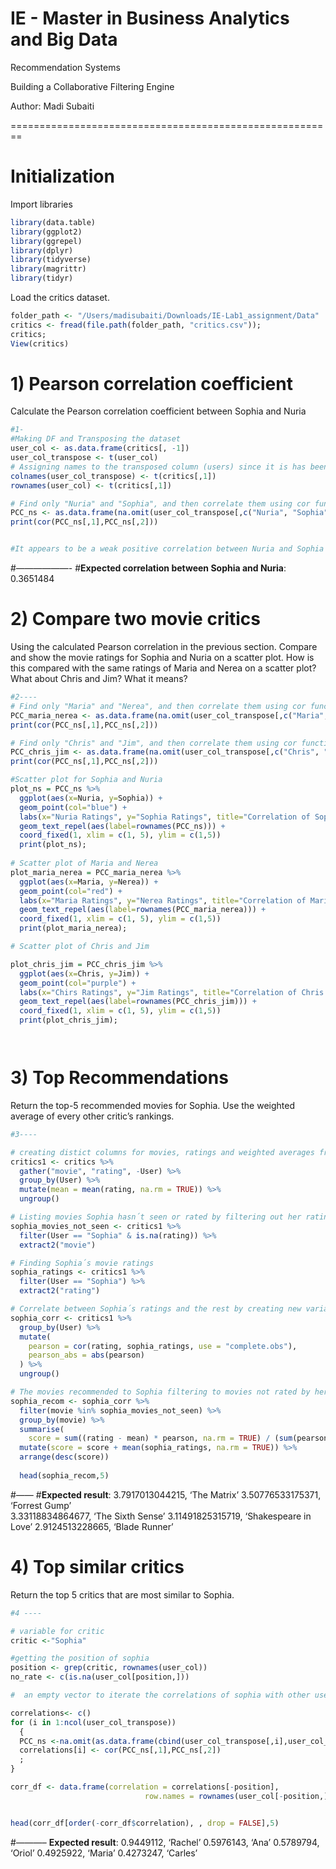 # IE - Master in Business Analytics and Big Data
Recommendation Systems

Building a Collaborative Filtering Engine

Author: Madi Subaiti

========================================================

# Initialization

Import libraries

```r
library(data.table)
library(ggplot2)
library(ggrepel)
library(dplyr)
library(tidyverse)
library(magrittr)
library(tidyr)


```



Load the critics dataset.

```r
folder_path <- "/Users/madisubaiti/Downloads/IE-Lab1_assignment/Data"
critics <- fread(file.path(folder_path, "critics.csv"));
critics;
View(critics)
```




# 1) Pearson correlation coefficient 
Calculate the Pearson correlation coefficient between Sophia and Nuria

```r

#1-
#Making DF and Transposing the dataset  
user_col <- as.data.frame(critics[, -1])
user_col_transpose <- t(user_col)
# Assigning names to the transposed column (users) since it is has been deleted
colnames(user_col_transpose) <- t(critics[,1])
rownames(user_col) <- t(critics[,1])

# Find only "Nuria" and "Sophia", and then correlate them using cor function.
PCC_ns <- as.data.frame(na.omit(user_col_transpose[,c("Nuria", "Sophia")]))
print(cor(PCC_ns[,1],PCC_ns[,2]))


#It appears to be a weak positive correlation between Nuria and Sophia's ratings
```

#-------------------
#**Expected correlation between Sophia and Nuria**: 
0.3651484



# 2) Compare two movie critics
Using the calculated Pearson correlation in the previous section. Compare and show the movie ratings for Sophia and Nuria on a scatter plot. How is this compared with the same ratings of Maria and Nerea on a scatter plot? What about Chris and Jim? What it means?
  
```r
  
#2----
# Find only "Maria" and "Nerea", and then correlate them using cor function.
PCC_maria_nerea <- as.data.frame(na.omit(user_col_transpose[,c("Maria", "Nerea")]))
print(cor(PCC_ns[,1],PCC_ns[,2]))

# Find only "Chris" and "Jim", and then correlate them using cor function.
PCC_chris_jim <- as.data.frame(na.omit(user_col_transpose[,c("Chris", "Jim")]))
print(cor(PCC_ns[,1],PCC_ns[,2]))

#Scatter plot for Sophia and Nuria
plot_ns = PCC_ns %>%
  ggplot(aes(x=Nuria, y=Sophia)) +
  geom_point(col="blue") +
  labs(x="Nuria Ratings", y="Sophia Ratings", title="Correlation of Sophia vs. Nuria")+
  geom_text_repel(aes(label=rownames(PCC_ns))) + 
  coord_fixed(1, xlim = c(1, 5), ylim = c(1,5))
  print(plot_ns);
  
# Scatter plot of Maria and Nerea
plot_maria_nerea = PCC_maria_nerea %>%
  ggplot(aes(x=Maria, y=Nerea)) +
  geom_point(col="red") +
  labs(x="Maria Ratings", y="Nerea Ratings", title="Correlation of Maria vs. Nerea")+
  geom_text_repel(aes(label=rownames(PCC_maria_nerea))) + 
  coord_fixed(1, xlim = c(1, 5), ylim = c(1,5))
  print(plot_maria_nerea);

# Scatter plot of Chris and Jim

plot_chris_jim = PCC_chris_jim %>%
  ggplot(aes(x=Chris, y=Jim)) +
  geom_point(col="purple") +
  labs(x="Chirs Ratings", y="Jim Ratings", title="Correlation of Chris vs. Jim")+
  geom_text_repel(aes(label=rownames(PCC_chris_jim))) + 
  coord_fixed(1, xlim = c(1, 5), ylim = c(1,5))
  print(plot_chris_jim);




```  
  

# 3) Top Recommendations 
Return the top-5 recommended movies for Sophia. Use the weighted average of every other critic's rankings.
```r
#3----

# creating distict columns for movies, ratings and weighted averages from each user rating 
critics1 <- critics %>%
  gather("movie", "rating", -User) %>%
  group_by(User) %>%
  mutate(mean = mean(rating, na.rm = TRUE)) %>%
  ungroup()

# Listing movies Sophia hasn´t seen or rated by filtering out her ratings
sophia_movies_not_seen <- critics1 %>%
  filter(User == "Sophia" & is.na(rating)) %>%
  extract2("movie")

# Finding Sophia´s movie ratings 
sophia_ratings <- critics1 %>%
  filter(User == "Sophia") %>%
  extract2("rating")

# Correlate between Sophia´s ratings and the rest by creating new variables eliminating the nulls
sophia_corr <- critics1 %>%
  group_by(User) %>%
  mutate(
    pearson = cor(rating, sophia_ratings, use = "complete.obs"),
    pearson_abs = abs(pearson)
  ) %>%
  ungroup()

# The movies recommended to Sophia filtering to movies not rated by her
sophia_recom <- sophia_corr %>%
  filter(movie %in% sophia_movies_not_seen) %>%
  group_by(movie) %>%
  summarise(
    score = sum((rating - mean) * pearson, na.rm = TRUE) / (sum(pearson_abs) - 1)) %>%
  mutate(score = score + mean(sophia_ratings, na.rm = TRUE)) %>%
  arrange(desc(score)) 
  
  head(sophia_recom,5)
```

#------
#**Expected result**:
3.7917013044215, 'The Matrix'
3.50776533175371, 'Forrest Gump'     
3.33118834864677, 'The Sixth Sense' 
3.11491825315719, 'Shakespeare in Love'
2.9124513228665, 'Blade Runner'


# 4) Top similar critics
Return the top 5 critics that are most similar to Sophia. 

```r
#4 ----

# variable for critic
critic <-"Sophia"

#getting the position of sophia
position <- grep(critic, rownames(user_col))
no_rate <- c(is.na(user_col[position,]))

#  an empty vector to iterate the correlations of sophia with other users

correlations<- c()
for (i in 1:ncol(user_col_transpose))
  {
  PCC_ns <-na.omit(as.data.frame(cbind(user_col_transpose[,i],user_col_transpose[,critic])))
  correlations[i] <- cor(PCC_ns[,1],PCC_ns[,2])
  ;
}

corr_df <- data.frame(correlation = correlations[-position],
                              row.names = rownames(user_col[-position,]))


head(corr_df[order(-corr_df$correlation), , drop = FALSE],5)


```


#-----------
**Expected result**:
0.9449112, 'Rachel'
0.5976143, 'Ana' 
0.5789794, 'Oriol'
0.4925922, 'Maria'
0.4273247, 'Carles'
